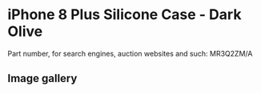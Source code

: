 
# iPhone 8 Plus Silicone Case - Dark Olive

Part number, for search engines, auction websites and such: MR3Q2ZM/A

## Image gallery

<div style={{ width: '100%', maxWidth: '768px' }}>
<GalleryComponent
    images={[
      {
        original: "/everysource/MR3Q2.webp",
        thumbnail: "/everypreview/MR3Q2.webp",
      },
      {
        original: "/everysource/MR3Q2_AV1_GOLD.webp",
        thumbnail: "/everypreview/MR3Q2_AV1_GOLD.webp",
      },
      {
        original: "/everysource/MR3Q2_AV1_SILVER.webp",
        thumbnail: "/everypreview/MR3Q2_AV1_SILVER.webp",
      },
      {
        original: "/everysource/MR3Q2_AV1_SPACE_GRAY.webp",
        thumbnail: "/everypreview/MR3Q2_AV1_SPACE_GRAY.webp",
      },
      {
        original: "/everysource/MR3Q2_AV2.webp",
        thumbnail: "/everypreview/MR3Q2_AV2.webp",
      }
    ]}
  />
</div>